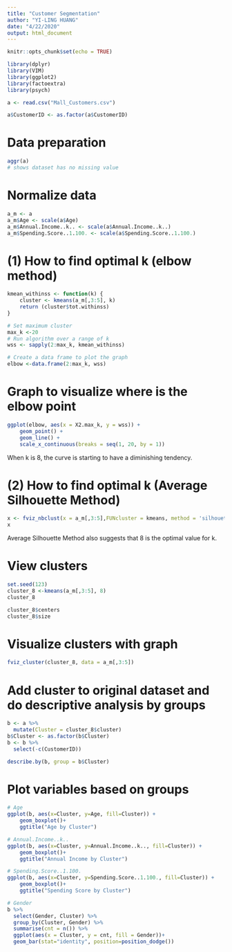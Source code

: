 ---
title: "Customer Segmentation"
author: "YI-LING HUANG"
date: "4/22/2020"
output: html_document
---

```{r setup, include=FALSE}
knitr::opts_chunk$set(echo = TRUE)
```

```{r echo=FALSE}
library(dplyr)
library(VIM)
library(ggplot2)
library(factoextra)
library(psych)
```

```{r}
a <- read.csv("Mall_Customers.csv")
```

```{r}
a$CustomerID <- as.factor(a$CustomerID)
```

# Data preparation
```{r}
aggr(a)
# shows dataset has no missing value
```

# Normalize data
```{r}
a_m <- a
a_m$Age <- scale(a$Age)
a_m$Annual.Income..k.. <- scale(a$Annual.Income..k..)
a_m$Spending.Score..1.100. <- scale(a$Spending.Score..1.100.)

```

# (1) How to find optimal k (elbow method)
```{r}
kmean_withinss <- function(k) {
    cluster <- kmeans(a_m[,3:5], k)
    return (cluster$tot.withinss)
}

# Set maximum cluster 
max_k <-20 
# Run algorithm over a range of k 
wss <- sapply(2:max_k, kmean_withinss)

# Create a data frame to plot the graph
elbow <-data.frame(2:max_k, wss)
```

# Graph to visualize where is the elbow point
```{r}
ggplot(elbow, aes(x = X2.max_k, y = wss)) +
    geom_point() +
    geom_line() +
    scale_x_continuous(breaks = seq(1, 20, by = 1))
```

When k is 8, the curve is starting to have a diminishing tendency.


# (2) How to find optimal k (Average Silhouette Method)
```{r}
x <- fviz_nbclust(x = a_m[,3:5],FUNcluster = kmeans, method = 'silhouette' )
x
```

Average Silhouette Method also suggests that 8 is the optimal value for k.

# View clusters
```{r}
set.seed(123)
cluster_8 <-kmeans(a_m[,3:5], 8)
cluster_8
```

```{r}
cluster_8$centers
cluster_8$size
```

# Visualize clusters with graph
```{r}
fviz_cluster(cluster_8, data = a_m[,3:5])
```

# Add cluster to original dataset and do descriptive analysis by groups
```{r}
b <- a %>% 
  mutate(Cluster = cluster_8$cluster)
b$Cluster <- as.factor(b$Cluster)
b <- b %>%
  select(-c(CustomerID))

describe.by(b, group = b$Cluster)
```

# Plot variables based on groups
```{r}
# Age
ggplot(b, aes(x=Cluster, y=Age, fill=Cluster)) + 
    geom_boxplot()+
    ggtitle("Age by Cluster")

# Annual.Income..k..
ggplot(b, aes(x=Cluster, y=Annual.Income..k.., fill=Cluster)) + 
    geom_boxplot()+
    ggtitle("Annual Income by Cluster")

# Spending.Score..1.100.
ggplot(b, aes(x=Cluster, y=Spending.Score..1.100., fill=Cluster)) + 
    geom_boxplot()+
    ggtitle("Spending Score by Cluster")

# Gender
b %>%
  select(Gender, Cluster) %>%
  group_by(Cluster, Gender) %>%
  summarise(cnt = n()) %>%
  ggplot(aes(x = Cluster, y = cnt, fill = Gender))+
  geom_bar(stat="identity", position=position_dodge())

```

